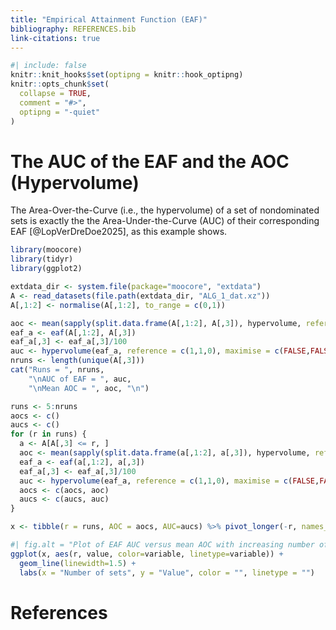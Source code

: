 ```yaml
---
title: "Empirical Attainment Function (EAF)"
bibliography: REFERENCES.bib
link-citations: true
---
```


```r
#| include: false
knitr::knit_hooks$set(optipng = knitr::hook_optipng)
knitr::opts_chunk$set(
  collapse = TRUE,
  comment = "#>",
  optipng = "-quiet"
)
```

# The AUC of the EAF and the AOC (Hypervolume)

The Area-Over-the-Curve (i.e., the hypervolume) of a set of nondominated sets
is exactly the the Area-Under-the-Curve (AUC) of their corresponding EAF
[@LopVerDreDoe2025], as this example shows.


```r
library(moocore)
library(tidyr)
library(ggplot2)

extdata_dir <- system.file(package="moocore", "extdata")
A <- read_datasets(file.path(extdata_dir, "ALG_1_dat.xz"))
A[,1:2] <- normalise(A[,1:2], to_range = c(0,1))

aoc <- mean(sapply(split.data.frame(A[,1:2], A[,3]), hypervolume, reference = 1))
eaf_a <- eaf(A[,1:2], A[,3])
eaf_a[,3] <- eaf_a[,3]/100
auc <- hypervolume(eaf_a, reference = c(1,1,0), maximise = c(FALSE,FALSE,TRUE))
nruns <- length(unique(A[,3]))
cat("Runs = ", nruns,
    "\nAUC of EAF = ", auc,
    "\nMean AOC = ", aoc, "\n")

runs <- 5:nruns
aocs <- c()
aucs <- c()
for (r in runs) {
  a <- A[A[,3] <= r, ]
  aoc <- mean(sapply(split.data.frame(a[,1:2], a[,3]), hypervolume, reference = 1))
  eaf_a <- eaf(a[,1:2], a[,3])
  eaf_a[,3] <- eaf_a[,3]/100
  auc <- hypervolume(eaf_a, reference = c(1,1,0), maximise = c(FALSE,FALSE,TRUE))
  aocs <- c(aocs, aoc)
  aucs <- c(aucs, auc)
}

x <- tibble(r = runs, AOC = aocs, AUC=aucs) %>% pivot_longer(-r, names_to = "variable", values_to = "value")
```

```r
#| fig.alt = "Plot of EAF AUC versus mean AOC with increasing number of sets."
ggplot(x, aes(r, value, color=variable, linetype=variable)) +
  geom_line(linewidth=1.5) +
  labs(x = "Number of sets", y = "Value", color = "", linetype = "")
```

# References
